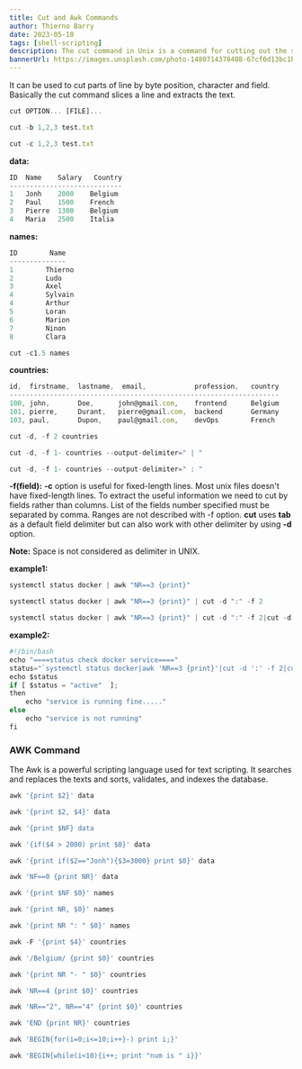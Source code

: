 ```yaml
---
title: Cut and Awk Commands
author: Thierno Barry
date: 2023-05-10
tags: [shell-scripting]
description: The cut command in Unix is a command for cutting out the sections from each line of files and writing the result to standard output.
bannerUrl: https://images.unsplash.com/photo-1480714378408-67cf0d13bc1b
---
```


It can be used to cut parts of line by byte position, character and field. Basically the cut command slices a line and extracts the text.

```jsx
cut OPTION... [FILE]...

cut -b 1,2,3 test.txt

cut -c 1,2,3 test.txt
```

**data:**

```jsx
ID  Name    Salary   Country
----------------------------
1   Jonh    2000    Belgium
2   Paul    1500    French
3   Pierre  1300    Belgium
4   Maria   2500    Italia
```

**names:**

```jsx
ID        Name
--------------
1        Thierno
2        Ludo
3        Axel
4        Sylvain
4        Arthur
5        Loran
6        Marion
7        Ninon
8        Clara
```

```jsx
cut -c1.5 names
```

**countries:**

```jsx
id,  firstname,  lastname,  email,            profession,   country
-------------------------------------------------------------------
100, john,       Doe,      john@gmail.com,    frontend      Belgium
101, pierre,     Durant,   pierre@gmail.com,  backend       Germany
103, paul,       Dupon,    paul@gmail.com,    devOps        French
```

```jsx
cut -d, -f 2 countries

cut -d, -f 1- countries --output-delimiter=" | "

cut -d, -f 1- countries --output-delimiter=" : "
```

**-f(field):** **-c** option is useful for fixed-length lines. Most unix files doesn't have fixed-length lines. To extract the useful information we need to cut by fields rather than columns. List of the fields number specified must be separated by comma. Ranges are not described with -f option. **cut** uses **tab** as a default field delimiter but can also work with other delimiter by using **-d** option.

**Note:** Space is not considered as delimiter in UNIX.

**example1:**

```jsx
systemctl status docker | awk "NR==3 {print}"

systemctl status docker | awk "NR==3 {print}" | cut -d ":" -f 2

systemctl status docker | awk "NR==3 {print}" | cut -d ":" -f 2|cut -d '(' -f 1
```
**example2:**

```jsx
#!/bin/bash
echo "====status check docker service===="
status="`systemctl status docker|awk 'NR==3 {print}'|cut -d ':' -f 2|cut -d '(' -f 1`"
echo $status
if [ $status = "active"  ];
then
	echo "service is running fine....."
else
	echo "service is not running"
fi
```

### AWK Command

The Awk is a powerful scripting language used for text scripting. It searches and replaces the texts and sorts, validates, and indexes the database.

```jsx
awk '{print $2}' data

awk '{print $2, $4}' data

awk '{print $NF} data

awk '{if($4 > 2000) print $0}' data

awk '{print if($2=="Jonh"){$3=3000} print $0}' data

awk 'NF==0 {print NR}' data
```

```jsx
awk '{print $NF $0}' names

awk '{print NR, $0}' names

awk '{print NR ": " $0}' names
```

```jsx
awk -F '{print $4}' countries

awk '/Belgium/ {print $0}' countries

awk '{print NR "- " $0}' countries

awk 'NR==4 {print $0}' countries

awk 'NR=="2", NR=="4" {print $0}' countries

awk 'END {print NR}' countries

awk 'BEGIN{for(i=0;i<=10;i++}-) print i;}'

awk 'BEGIN{while(i<10){i++; print "num is " i}}'
``` 